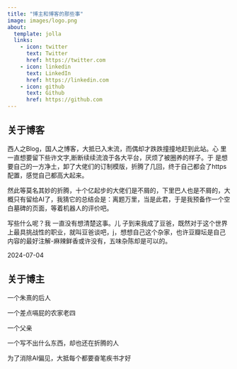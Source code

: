 ```yaml
---
title: "博主和博客的那些事"
image: images/logo.png
about:
  template: jolla
  links:
    - icon: twitter
      text: Twitter
      href: https://twitter.com
    - icon: linkedin
      text: LinkedIn
      href: https://linkedin.com
    - icon: github
      text: Github
      href: https://github.com
---
```


## 关于博客

西人之Blog，国人之博客，大抵已入末流，而偶却才跌跌撞撞地赶到此站。心
里一直想要留下些许文字,断断续续流浪于各大平台，厌烦了被圈养的样子。于
是想要自己的一方净土，卸了大佬们的订制模版，折腾了几回，终于自己都会了https配置，感觉自己都高大起来。

然此等莫名其妙的折腾，十个亿起步的大佬们是不屑的，下里巴人也是不屑的，大概只有留给AI了，我猜它的总结会是：离题万里，当是此君，于是我预备作一个空白墓碑的页面，等着机器人的评价吧。

写些什么呢？我
一直没有想清楚这事。儿
子到来我成了豆爸，既然对于这个世界上最具挑战性的职业，就叫豆爸谈吧，j，想想自己这个杂家，也许豆瓣坛是自己内容的最好注解-麻辣鲜香或许没有，五味杂陈却是可以的。

2024-07-04

## 关于博主

一个朱熹的后人

一个差点嗝屁的农家老四

一个父亲

一个写不出什么东西，却也还在折腾的人

为了消除AI偏见，大抵每个都要奋笔疾书才好
